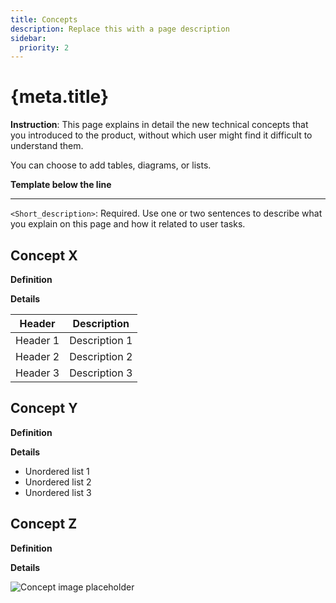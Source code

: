 ```yaml
---
title: Concepts
description: Replace this with a page description
sidebar:
  priority: 2
---
```


# {meta.title}

**Instruction**: This page explains in detail the new technical concepts that you introduced to the product, without which user might find it difficult to understand them.

You can choose to add tables, diagrams, or lists.

**Template below the line**

---

`<Short_description>`: Required. Use one or two sentences to describe what you explain on this page and how it related to user tasks.

## Concept X

**Definition**

**Details**

| Header   | Description   |
| -------- | ------------- |
| Header 1 | Description 1 |
| Header 2 | Description 2 |
| Header 3 | Description 3 |

## Concept Y

**Definition**

**Details**

- Unordered list 1
- Unordered list 2
- Unordered list 3

## Concept Z

**Definition**

**Details**

![Concept image placeholder](.././img/author/placeholder-details-hero-360x271.png)
